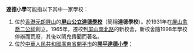 '''達德小學'''可能指以下其中一家學校：
# 位於[[香港|香港]][[元朗|元朗]][[屏山_(香港)|屏山]]的'''[[屏山公立達德學校|屏山公立達德學校]]'''（簡稱'''達德學校'''）。於1931年在[[屏山_(香港)|屏山]][[愈喬二公祠|愈喬二公祠]]創立。1965年，遷校到[[屏山南北路|屏山南北路]]的新校舍，新校舍隨1998年學校停辦而荒廢，其後以鬧鬼傳聞而著名。
# 位於[[中華人民共和國|中華人民共和國]][[廣東省|廣東省]][[開平市|開平市]]的'''[[開平達德小學|開平達德小學]]'''；
{{消歧義|CAT=四字教育機構消歧義}}